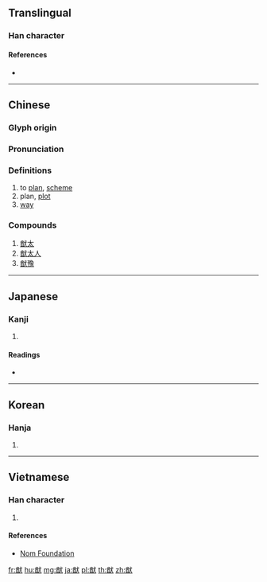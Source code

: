 {{character info/new}}
==Translingual==

===Han character===
{{Han char|rn=94|rad=犬|as=09|sn=12|four=83634|canj=TWIK|ids=⿰酋犬}}

====References====
* {{Han ref|kx=0716.010|dkj=20558|dj=1127.170|hdz=21355.080|uh=7337|ud=29495|bh=B7DF|bd=47071}}

----

==Chinese==
{{zh-forms}}

===Glyph origin===
{{Han etym}}

===Pronunciation===
{{zh-pron
|m=yóu
|c=jau4
|mn=iû
|mc=y
|oc=y
|ma=
|cat=v,n
}}

===Definitions===
{{zh-hanzi}}

# to [[plan]], [[scheme]]
# plan, [[plot]]
# [[way]]

===Compounds===
# [[猷太]]
# [[猷太人]]
# [[猷豫]]

----

==Japanese==

===Kanji===
{{ja-kanji|grade=|rs=犬09}}

# {{defn|lang=ja|sort=犬09}}

====Readings====
* {{ja-readings|on=[[ゆう]] (yū)|kun=[[はかる]] (hakaru), [[はかりごと]] (hakarigoto)|nanori=}}

----

==Korean==

===Hanja===
{{ko-hanja|hangeul=유|eumhun=|rv=yu|mr=yu|y=yu}}

# {{defn|lang=ko|sort=犬09}}

----

==Vietnamese==

===Han character===
{{vi-readings|rs=犬09|hanviet=du}}

# {{defn|lang=vi|sort=犬09}}

====References====
* [http://nomfoundation.org/common/nom_details.php?codepoint=7337 Nom Foundation]

[[fr:猷]]
[[hu:猷]]
[[mg:猷]]
[[ja:猷]]
[[pl:猷]]
[[th:猷]]
[[zh:猷]]
